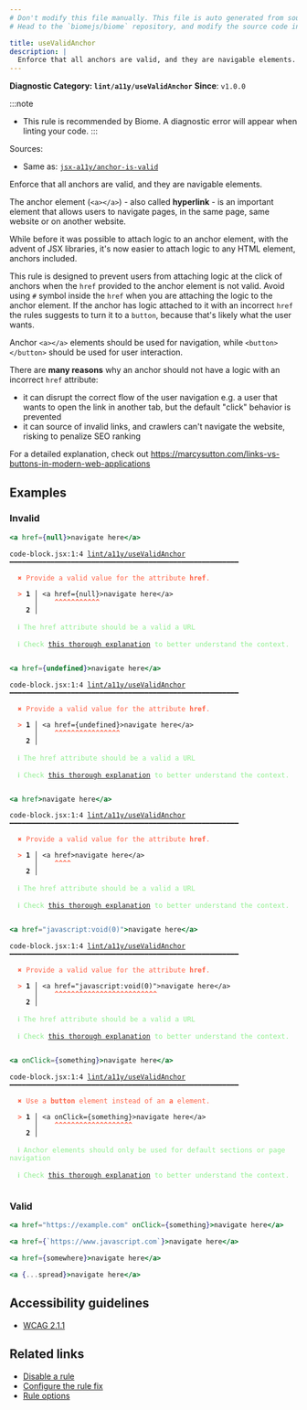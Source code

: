 ```yaml
---
# Don't modify this file manually. This file is auto generated from source, and you will lose your changes next time the website is built.
# Head to the `biomejs/biome` repository, and modify the source code in there.

title: useValidAnchor
description: |
  Enforce that all anchors are valid, and they are navigable elements.
---
```


**Diagnostic Category: `lint/a11y/useValidAnchor`**
<Tabs>
<TabItem label="JSX and TSX" icon="seti:javascript">
**Since**: `v1.0.0`

:::note
- This rule is recommended by Biome. A diagnostic error will appear when linting your code.
:::

Sources: 
- Same as: <a href="https://github.com/jsx-eslint/eslint-plugin-jsx-a11y/blob/main/docs/rules/anchor-is-valid.md" target="_blank"><code>jsx-a11y/anchor-is-valid</code></a>

Enforce that all anchors are valid, and they are navigable elements.

The anchor element (`<a></a>`) - also called **hyperlink** - is an important element
that allows users to navigate pages, in the same page, same website or on another website.

While before it was possible to attach logic to an anchor element, with the advent of JSX libraries,
it's now  easier to attach logic to any HTML element, anchors included.

This rule is designed to prevent users from attaching logic at the click of anchors when the `href`
provided to the anchor element is not valid. Avoid using `#` symbol inside the `href` when you are
attaching the logic to the anchor element. If the anchor has logic attached to it with an incorrect `href`
the rules suggests to turn it to a `button`, because that's likely what the user wants.

Anchor `<a></a>` elements should be used for navigation, while `<button></button>` should be
used for user interaction.

There are **many reasons** why an anchor should not have a logic with an incorrect `href` attribute:

- it can disrupt the correct flow of the user navigation e.g. a user that wants to open the link
in another tab, but the default "click" behavior is prevented
- it can source of invalid links, and crawlers can't navigate the website, risking to penalize
SEO ranking

For a detailed explanation, check out https://marcysutton.com/links-vs-buttons-in-modern-web-applications

## Examples

### Invalid

```jsx
<a href={null}>navigate here</a>
```

<pre class="language-text"><code class="language-text">code-block.jsx:1:4 <a href="https://biomejs.dev/linter/rules/use-valid-anchor">lint/a11y/useValidAnchor</a> ━━━━━━━━━━━━━━━━━━━━━━━━━━━━━━━━━━━━━━━━━━━━━━━━━━━━━━━━<br /><br />  <strong><span style="color: Tomato;">✖</span></strong> <span style="color: Tomato;">Provide a valid value for the attribute </span><span style="color: Tomato;"><strong>href</strong></span><span style="color: Tomato;">.</span><br />  <br />  <strong><span style="color: Tomato;">&gt;</span></strong> <strong>1 │ </strong>&lt;a href=&#123;null&#125;&gt;navigate here&lt;/a&gt;<br />   <strong>   │ </strong>   <strong><span style="color: Tomato;">^</span></strong><strong><span style="color: Tomato;">^</span></strong><strong><span style="color: Tomato;">^</span></strong><strong><span style="color: Tomato;">^</span></strong><strong><span style="color: Tomato;">^</span></strong><strong><span style="color: Tomato;">^</span></strong><strong><span style="color: Tomato;">^</span></strong><strong><span style="color: Tomato;">^</span></strong><strong><span style="color: Tomato;">^</span></strong><strong><span style="color: Tomato;">^</span></strong><strong><span style="color: Tomato;">^</span></strong><br />    <strong>2 │ </strong><br />  <br />  <strong><span style="color: lightgreen;">ℹ</span></strong> <span style="color: lightgreen;">The href attribute should be a valid a URL</span><br />  <br />  <strong><span style="color: lightgreen;">ℹ</span></strong> <span style="color: lightgreen;">Check </span><span style="color: lightgreen;"><a href="https://marcysutton.com/links-vs-buttons-in-modern-web-applications">this thorough explanation</a></span><span style="color: lightgreen;"> to better understand the context.</span><br />  <br /></code></pre>

```jsx
<a href={undefined}>navigate here</a>
```

<pre class="language-text"><code class="language-text">code-block.jsx:1:4 <a href="https://biomejs.dev/linter/rules/use-valid-anchor">lint/a11y/useValidAnchor</a> ━━━━━━━━━━━━━━━━━━━━━━━━━━━━━━━━━━━━━━━━━━━━━━━━━━━━━━━━<br /><br />  <strong><span style="color: Tomato;">✖</span></strong> <span style="color: Tomato;">Provide a valid value for the attribute </span><span style="color: Tomato;"><strong>href</strong></span><span style="color: Tomato;">.</span><br />  <br />  <strong><span style="color: Tomato;">&gt;</span></strong> <strong>1 │ </strong>&lt;a href=&#123;undefined&#125;&gt;navigate here&lt;/a&gt;<br />   <strong>   │ </strong>   <strong><span style="color: Tomato;">^</span></strong><strong><span style="color: Tomato;">^</span></strong><strong><span style="color: Tomato;">^</span></strong><strong><span style="color: Tomato;">^</span></strong><strong><span style="color: Tomato;">^</span></strong><strong><span style="color: Tomato;">^</span></strong><strong><span style="color: Tomato;">^</span></strong><strong><span style="color: Tomato;">^</span></strong><strong><span style="color: Tomato;">^</span></strong><strong><span style="color: Tomato;">^</span></strong><strong><span style="color: Tomato;">^</span></strong><strong><span style="color: Tomato;">^</span></strong><strong><span style="color: Tomato;">^</span></strong><strong><span style="color: Tomato;">^</span></strong><strong><span style="color: Tomato;">^</span></strong><strong><span style="color: Tomato;">^</span></strong><br />    <strong>2 │ </strong><br />  <br />  <strong><span style="color: lightgreen;">ℹ</span></strong> <span style="color: lightgreen;">The href attribute should be a valid a URL</span><br />  <br />  <strong><span style="color: lightgreen;">ℹ</span></strong> <span style="color: lightgreen;">Check </span><span style="color: lightgreen;"><a href="https://marcysutton.com/links-vs-buttons-in-modern-web-applications">this thorough explanation</a></span><span style="color: lightgreen;"> to better understand the context.</span><br />  <br /></code></pre>

```jsx
<a href>navigate here</a>
```

<pre class="language-text"><code class="language-text">code-block.jsx:1:4 <a href="https://biomejs.dev/linter/rules/use-valid-anchor">lint/a11y/useValidAnchor</a> ━━━━━━━━━━━━━━━━━━━━━━━━━━━━━━━━━━━━━━━━━━━━━━━━━━━━━━━━<br /><br />  <strong><span style="color: Tomato;">✖</span></strong> <span style="color: Tomato;">Provide a valid value for the attribute </span><span style="color: Tomato;"><strong>href</strong></span><span style="color: Tomato;">.</span><br />  <br />  <strong><span style="color: Tomato;">&gt;</span></strong> <strong>1 │ </strong>&lt;a href&gt;navigate here&lt;/a&gt;<br />   <strong>   │ </strong>   <strong><span style="color: Tomato;">^</span></strong><strong><span style="color: Tomato;">^</span></strong><strong><span style="color: Tomato;">^</span></strong><strong><span style="color: Tomato;">^</span></strong><br />    <strong>2 │ </strong><br />  <br />  <strong><span style="color: lightgreen;">ℹ</span></strong> <span style="color: lightgreen;">The href attribute should be a valid a URL</span><br />  <br />  <strong><span style="color: lightgreen;">ℹ</span></strong> <span style="color: lightgreen;">Check </span><span style="color: lightgreen;"><a href="https://marcysutton.com/links-vs-buttons-in-modern-web-applications">this thorough explanation</a></span><span style="color: lightgreen;"> to better understand the context.</span><br />  <br /></code></pre>

```jsx
<a href="javascript:void(0)">navigate here</a>
```

<pre class="language-text"><code class="language-text">code-block.jsx:1:4 <a href="https://biomejs.dev/linter/rules/use-valid-anchor">lint/a11y/useValidAnchor</a> ━━━━━━━━━━━━━━━━━━━━━━━━━━━━━━━━━━━━━━━━━━━━━━━━━━━━━━━━<br /><br />  <strong><span style="color: Tomato;">✖</span></strong> <span style="color: Tomato;">Provide a valid value for the attribute </span><span style="color: Tomato;"><strong>href</strong></span><span style="color: Tomato;">.</span><br />  <br />  <strong><span style="color: Tomato;">&gt;</span></strong> <strong>1 │ </strong>&lt;a href=&quot;javascript:void(0)&quot;&gt;navigate here&lt;/a&gt;<br />   <strong>   │ </strong>   <strong><span style="color: Tomato;">^</span></strong><strong><span style="color: Tomato;">^</span></strong><strong><span style="color: Tomato;">^</span></strong><strong><span style="color: Tomato;">^</span></strong><strong><span style="color: Tomato;">^</span></strong><strong><span style="color: Tomato;">^</span></strong><strong><span style="color: Tomato;">^</span></strong><strong><span style="color: Tomato;">^</span></strong><strong><span style="color: Tomato;">^</span></strong><strong><span style="color: Tomato;">^</span></strong><strong><span style="color: Tomato;">^</span></strong><strong><span style="color: Tomato;">^</span></strong><strong><span style="color: Tomato;">^</span></strong><strong><span style="color: Tomato;">^</span></strong><strong><span style="color: Tomato;">^</span></strong><strong><span style="color: Tomato;">^</span></strong><strong><span style="color: Tomato;">^</span></strong><strong><span style="color: Tomato;">^</span></strong><strong><span style="color: Tomato;">^</span></strong><strong><span style="color: Tomato;">^</span></strong><strong><span style="color: Tomato;">^</span></strong><strong><span style="color: Tomato;">^</span></strong><strong><span style="color: Tomato;">^</span></strong><strong><span style="color: Tomato;">^</span></strong><strong><span style="color: Tomato;">^</span></strong><br />    <strong>2 │ </strong><br />  <br />  <strong><span style="color: lightgreen;">ℹ</span></strong> <span style="color: lightgreen;">The href attribute should be a valid a URL</span><br />  <br />  <strong><span style="color: lightgreen;">ℹ</span></strong> <span style="color: lightgreen;">Check </span><span style="color: lightgreen;"><a href="https://marcysutton.com/links-vs-buttons-in-modern-web-applications">this thorough explanation</a></span><span style="color: lightgreen;"> to better understand the context.</span><br />  <br /></code></pre>

```jsx
<a onClick={something}>navigate here</a>
```

<pre class="language-text"><code class="language-text">code-block.jsx:1:4 <a href="https://biomejs.dev/linter/rules/use-valid-anchor">lint/a11y/useValidAnchor</a> ━━━━━━━━━━━━━━━━━━━━━━━━━━━━━━━━━━━━━━━━━━━━━━━━━━━━━━━━<br /><br />  <strong><span style="color: Tomato;">✖</span></strong> <span style="color: Tomato;">Use a </span><span style="color: Tomato;"><strong>button</strong></span><span style="color: Tomato;"> element instead of an </span><span style="color: Tomato;"><strong>a</strong></span><span style="color: Tomato;"> element.</span><br />  <br />  <strong><span style="color: Tomato;">&gt;</span></strong> <strong>1 │ </strong>&lt;a onClick=&#123;something&#125;&gt;navigate here&lt;/a&gt;<br />   <strong>   │ </strong>   <strong><span style="color: Tomato;">^</span></strong><strong><span style="color: Tomato;">^</span></strong><strong><span style="color: Tomato;">^</span></strong><strong><span style="color: Tomato;">^</span></strong><strong><span style="color: Tomato;">^</span></strong><strong><span style="color: Tomato;">^</span></strong><strong><span style="color: Tomato;">^</span></strong><strong><span style="color: Tomato;">^</span></strong><strong><span style="color: Tomato;">^</span></strong><strong><span style="color: Tomato;">^</span></strong><strong><span style="color: Tomato;">^</span></strong><strong><span style="color: Tomato;">^</span></strong><strong><span style="color: Tomato;">^</span></strong><strong><span style="color: Tomato;">^</span></strong><strong><span style="color: Tomato;">^</span></strong><strong><span style="color: Tomato;">^</span></strong><strong><span style="color: Tomato;">^</span></strong><strong><span style="color: Tomato;">^</span></strong><strong><span style="color: Tomato;">^</span></strong><br />    <strong>2 │ </strong><br />  <br />  <strong><span style="color: lightgreen;">ℹ</span></strong> <span style="color: lightgreen;">Anchor elements should only be used for default sections or page navigation</span><br />  <br />  <strong><span style="color: lightgreen;">ℹ</span></strong> <span style="color: lightgreen;">Check </span><span style="color: lightgreen;"><a href="https://marcysutton.com/links-vs-buttons-in-modern-web-applications">this thorough explanation</a></span><span style="color: lightgreen;"> to better understand the context.</span><br />  <br /></code></pre>

### Valid

```jsx
<a href="https://example.com" onClick={something}>navigate here</a>
```

```jsx
<a href={`https://www.javascript.com`}>navigate here</a>
```

```jsx
<a href={somewhere}>navigate here</a>
```

```jsx
<a {...spread}>navigate here</a>
```

## Accessibility guidelines

- [WCAG 2.1.1](https://www.w3.org/WAI/WCAG21/Understanding/keyboard)

## Related links

- [Disable a rule](/linter/#disable-a-lint-rule)
- [Configure the rule fix](/linter#configure-the-rule-fix)
- [Rule options](/linter/#rule-options)

</TabItem>
</Tabs>


